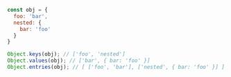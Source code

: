 ```js
const obj = {
  foo: 'bar',
  nested: {
    bar: 'foo'
  }
}

Object.keys(obj); // ['foo', 'nested']
Object.values(obj); // ['bar', { bar: 'foo' }]
Object.entries(obj); // [ ['foo', 'bar'], ['nested', { bar: 'foo' }] ]
```
